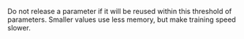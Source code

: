 Do not release a parameter if it will be reused within this threshold of parameters. Smaller values use less memory, but make training speed slower.